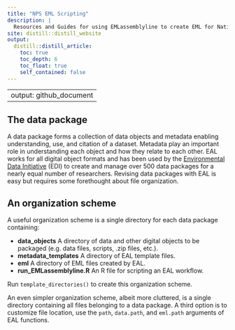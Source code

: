 ```yaml
---
title: "NPS EML Scripting"
description: |
  Resources and Guides for using EMLassemblyline to create EML for National Park Service data packages
site: distill::distill_website
output:
  distill::distill_article:
    toc: true
    toc_depth: 6
    toc_float: true
    self_contained: false
---
```


---
output: github_document
---

## The data package

A data package forms a collection of data objects and metadata enabling understanding, use, and citation of a dataset. Metadata play an important role in understanding each object and how they relate to each other. EAL works for all digital object formats and has been used by the [Environmental Data Initiative](https://environmentaldatainitiative.org/) (EDI) to create and manage over 500 data packages for a nearly equal number of researchers. Revising data packages with EAL is easy but requires some forethought about file organization.

## An organization scheme

A useful organization scheme is a single directory for each data package containing:

*  __data_objects__ A directory of data and other digital objects to be packaged (e.g. data files, scripts, .zip files, etc.).
*  __metadata_templates__ A directory of EAL template files.
*  __eml__ A directory of EML files created by EAL.
*  __run_EMLassemblyline.R__ An R file for scripting an EAL workflow.

Run `template_directories()` to create this organization scheme.

An even simpler organization scheme, albeit more cluttered, is a single directory containing all files belonging to a data package. A third option is to customize file location, use the `path`, `data.path`, and `eml.path` arguments of EAL functions.